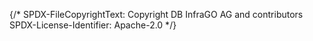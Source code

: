 {/*
    SPDX-FileCopyrightText: Copyright DB InfraGO AG and contributors
    SPDX-License-Identifier: Apache-2.0
*/}


<Meta of={Component} />

<Title />

TemplateCard shall introduce the template to the user and provide some basic insights:
<ul>
<li>is this a template of a model element or a document</li>
<li>is it a stable template or an experimental thing / not for production</li>
<li>how many object / document instances this template applies to</li>
<li>indicate if the template is broken / cant enumerate objects / other issues </li>
<li>maybe indicate modeling rules compliance score</li>
</ul>

Normal users can see a few buttons:

<Story of={Component.Demo} />

Administrators can see more buttons:

<Story of={Component.Demo} />
